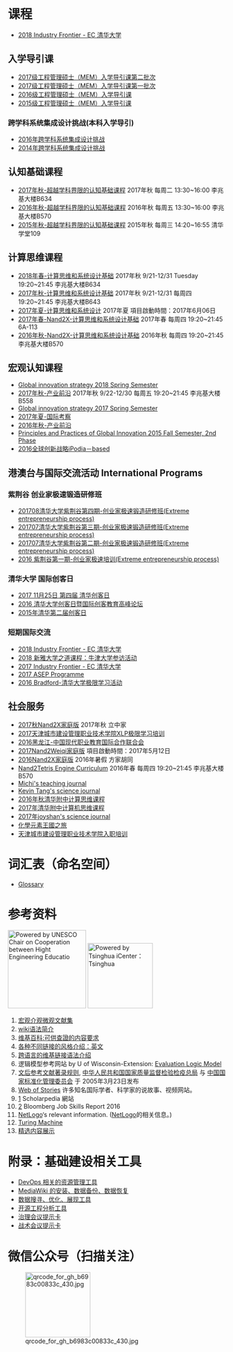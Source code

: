 
=课程=
*[[2018 Industry Frontier - EC 清华大学]]

==入学导引课==
*[[2017级工程管理硕士（MEM）入学导引课第二批次]] 
*[[2017级工程管理硕士（MEM）入学导引课第一批次]] 
*[[2016级工程管理硕士（MEM）入学导引课]]
*[[2015级工程管理硕士（MEM）入学导引课]]

===跨学科系统集成设计挑战(本科入学导引)===
*[[2016年跨学科系统集成设计挑战]]
*[[2014年跨学科系统集成设计挑战]]

==认知基础课程==
*[[2017年秋-超越学科界限的认知基础课程]] 2017年秋 每周二 13:30~16:00 李兆基大楼B634
*[[2016年秋-超越学科界限的认知基础课程]] 2016年秋 每周五 13:30~16:00 李兆基大楼B570
*[[2015年秋-超越学科界限的认知基础课程]] 2015年秋 每周三 14:20~16:55 清华学堂109

==计算思维课程==
*[[2018年春-计算思维和系统设计基础]] 2017年秋 9/21-12/31 Tuesday 19:20~21:45 李兆基大楼B634
*[[2017年秋-计算思维和系统设计基础]] 2017年秋 9/21-12/31 每周四 19:20~21:45 李兆基大楼B643
*[[2017年夏-计算思维和系统设计]] 2017年夏  項目啟動時間：2017年6月06日
*[[2017年春-Nand2X-计算思维和系统设计基础]]  2017年春 每周四 19:20~21:45 6A-113
*[[2016年秋-Nand2X-计算思维和系统设计基础]]  2016年秋 每周四 19:20~21:45 李兆基大楼B570

==宏观认知课程==
*[[Global innovation strategy 2018 Spring Semester]]
*[[2017年秋-产业前沿]] 2017年秋 9/22-12/30 每周五 19:20~21:45 李兆基大楼B558
*[[Global innovation strategy 2017 Spring Semester]]
*[[2017年夏-国际考察]]
*[[2016年秋-产业前沿]]
*[[Principles and Practices of Global Innovation 2015 Fall Semester, 2nd Phase]]
*[[2016全球创新战略iPodia－based]]

==港澳台与国际交流活动 International Programs==

===紫荆谷 创业家极速锻造研修班===
*[[201708清华大学紫荆谷第四期-创业家极速锻造研修班(Extreme entrepreneurship process)]]
*[[20170716 清华紫荆谷-创业家极速锻造研修班|201707清华大学紫荆谷第三期-创业家极速锻造研修班(Extreme entrepreneurship process)]]
*[[2017 紫荆谷-创业家极速培训|201707清华大学紫荆谷第二期-创业家极速锻造研修班(Extreme entrepreneurship process)]]
*[[2016 紫荆谷第一期-创业家极速培训|2016 紫荆谷第一期-创业家极速培训(Extreme entrepreneurship process)]]

===清华大学 国际创客日===
*[[2017 11月25日 第四届 清华创客日]]
*[[2016 清华大学创客日暨国际创客教育高峰论坛]]
*[[2015年清华第二届创客日]]

===短期国际交流===
*[[2018 Industry Frontier - EC 清华大学]]
*[[2018 新雅大学之道课程：牛津大学参访活动]]
*[[2017 Industry Frontier - EC 清华大学]]
*[[2017 ASEP Programme]]
*[[2016 Bradford-清华大学极限学习活动]]

==社会服务==
*[[2017秋Nand2X家庭版]]          2017年秋 立中家 
*[[2017 MVP课程第一期-XLP极限学习培训|2017天津城市建设管理职业技术学院XLP极限学习培训]]
*[[2016黑龙江-中国现代职业教育国际合作联合会]]
*[[2017Nand2Weiqi家庭版]]        項目啟動時間：2017年5月12日
*[[2016Nand2X家庭版]]          2016年暑假 方家胡同
*[[Nand2Tetris Engine Curriculum]]    2016年春 每周四  19:20~21:45 李兆基大楼B570
*[[Michi's teaching journal]]
*[[Kevin Tang's science journal]]
*[[2016年秋清华附中计算思维课程]]
*[[2017年清华附中计算机思维课程]]
*[[2017年joyshan's science journal]]
*[[化學元素王國之旅]]
*[[天津城市建设管理职业技术学院入职培训]]

=词汇表（命名空间）=
*[[Glossary]]

=参考资料=
[[File:教席LOGO－晚晴认定.png|right|180px|Powered by UNESCO Chair on Cooperation between Hight Engineering Educatio ]]
[[File:清华iCenter.png|150px|right|Powered by Tsinghua iCenter：Tsinghua ]]
#[[宏观介观微观文献集]]
#[[wiki语法简介]]
#[[wikipedia:zh:维基百科:可供查證|维基百科:可供查證的内容要求]]
#[https://en.wikipedia.org/wiki/Wikipedia:Manual_of_Style/Linking#Link_titles 各种不同链接的风格介绍：英文]
#[https://en.wikipedia.org/wiki/Help:Interlanguage_links 跨语言的维基链接语法介绍]
# 逻辑模型参考网站 by U of Wisconsin-Extension: [http://www.uwex.edu/ces/pdande/evaluation/evallogicmodel.html Evaluation Logic Model]
#[[:File:文后参考文献著录规则（中华人民共和国国家标准）.pdf|文后参考文献著录规则]], [http://www.aqsiq.gov.cn/ 中华人民共和国国家质量监督检验检疫总局] 与 [http://www.sac.gov.cn/ 中国国家标准化管理委员会] 于 2005年3月23日发布
#[http://www.webofstories.com Web of Stories] 许多知名国际学者、科学家的说故事、视频网站。
#[http://www.scholarpedia.org/article/Main_Page] Scholarpedia 網站
#[http://www.bloomberg.com/graphics/2015-job-skills-report/] Bloomberg Job Skills Report 2016
#[[NetLogo]]‘s relevant information. ([[NetLogo]]的相关信息。)
#[[wikipedia:Turing Machine|Turing Machine]]
#[[精选内容展示]]

=附录：基础建设相关工具=
*[[DevOps  相关的资源管理工具]]
*[[MediaWiki 的安装、数据备份、数据恢复]]
*[[数据搜寻、优化、展现工具]]
*[[开源工程分析工具]]
*[[:File:Governance-Card_5.5x8-8-20-16-FINAL中文.pdf|治理会议提示卡]]
*[[:File:holacracy_tactical-card_2016_中文.pdf|战术会议提示卡]]

=微信公众号（扫描关注）=
[[File:qrcode_for_gh_b6983c00833c_430.jpg|150px]]
